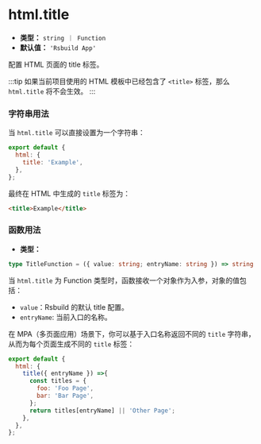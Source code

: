 # html.title

- **类型：** `string ｜ Function`
- **默认值：** `'Rsbuild App'`

配置 HTML 页面的 title 标签。

:::tip
如果当前项目使用的 HTML 模板中已经包含了 `<title>` 标签，那么 `html.title` 将不会生效。
:::

### 字符串用法

当 `html.title` 可以直接设置为一个字符串：

```js
export default {
  html: {
    title: 'Example',
  },
};
```

最终在 HTML 中生成的 `title` 标签为：

```html
<title>Example</title>
```

### 函数用法

- **类型：**

```ts
type TitleFunction = ({ value: string; entryName: string }) => string | void;
```

当 `html.title` 为 Function 类型时，函数接收一个对象作为入参，对象的值包括：

- `value`：Rsbuild 的默认 title 配置。
- `entryName`: 当前入口的名称。

在 MPA（多页面应用）场景下，你可以基于入口名称返回不同的 `title` 字符串，从而为每个页面生成不同的 `title` 标签：

```js
export default {
  html: {
    title({ entryName }) =>{
      const titles = {
        foo: 'Foo Page',
        bar: 'Bar Page',
      };
      return titles[entryName] || 'Other Page';
    },
  },
};
```
